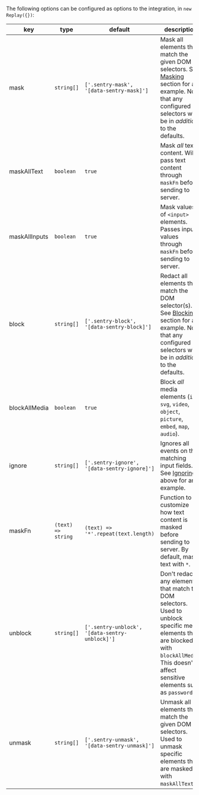 The following options can be configured as options to the integration, in `new Replay({})`:

| key           | type               | default                                        | description                                                                                                                                                                                       |
| ------------- | ------------------ | ---------------------------------------------- | ------------------------------------------------------------------------------------------------------------------------------------------------------------------------------------------------- |
| mask          | `string[]`         | `['.sentry-mask', '[data-sentry-mask]']`       | Mask all elements that match the given DOM selectors. See [Masking](#masking) section for an example. Note that any configured selectors will be in _addition_ to the defaults.                   |
| maskAllText   | `boolean`          | `true`                                         | Mask _all_ text content. Will pass text content through `maskFn` before sending to server.                                                                                                        |
| maskAllInputs | `boolean`          | `true`                                         | Mask values of `<input>` elements. Passes input values through `maskFn` before sending to server.                                                                                                 |
| block         | `string[]`         | `['.sentry-block', '[data-sentry-block]']`     | Redact all elements that match the DOM selector(s). See [Blocking](#blocking) section for an example. Note that any configured selectors will be in _addition_ to the defaults.                   |
| blockAllMedia | `boolean`          | `true`                                         | Block _all_ media elements (`img`, `svg`, `video`, `object`, `picture`, `embed`, `map`, `audio`).                                                                                                 |
| ignore        | `string[]`         | `['.sentry-ignore', '[data-sentry-ignore]']`   | Ignores all events on the matching input fields. See [Ignoring](#ignoring) above for an example.                                                                                                  |
| maskFn        | `(text) => string` | `(text) => '*'.repeat(text.length)`            | Function to customize how text content is masked before sending to server. By default, masks text with `*`.                                                                                       |
| unblock       | `string[]`         | `['.sentry-unblock', '[data-sentry-unblock]']` | Don't redact any elements that match the DOM selectors. Used to unblock specific media elements that are blocked with `blockAllMedia`. This doesn't affect sensitive elements such as `password`. |
| unmask        | `string[]`         | `['.sentry-unmask', '[data-sentry-unmask]']`   | Unmask all elements that match the given DOM selectors. Used to unmask specific elements that are masked with `maskAllText`.                                                                      |
